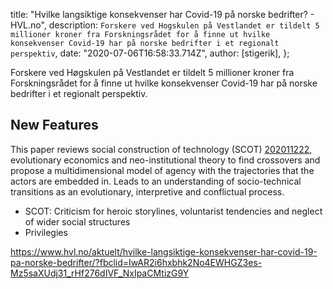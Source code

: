 
  title:
    "Hvilke langsiktige konsekvenser har Covid-19 på norske bedrifter? - HVL.no",
  description: `Forskere ved Hogskulen på Vestlandet er tildelt 5 millioner kroner fra Forskningsrådet for å finne ut hvilke konsekvenser Covid-19 har på norske bedrifter i et regionalt perspektiv`,
  date: "2020-07-06T16:58:33.714Z",
  author: [stigerik],
};

Forskere ved Høgskulen på Vestlandet er tildelt 5 millioner kroner fra Forskningsrådet for å finne ut hvilke konsekvenser Covid-19 har på norske bedrifter i et regionalt perspektiv.

<!--more-->

## New Features

This paper reviews social construction of technology (SCOT) [202011222](./202011222.md), evolutionary economics and neo-institutional theory to find crossovers and propose a multidimensional model of agency with the trajectories that the actors are embedded in. Leads to an understanding of socio-technical transitions as an evolutionary, interpretive and conflictual process.

- SCOT: Criticism for heroic storylines, voluntarist tendencies and neglect of wider social structures
- Privilegies

https://www.hvl.no/aktuelt/hvilke-langsiktige-konsekvenser-har-covid-19-pa-norske-bedrifter/?fbclid=IwAR2i6hxbhk2No4EWHGZ3es-Mz5saXUdj31_rHf276dIVF_NxIpaCMtizG9Y
